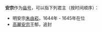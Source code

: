 '''安宗'''作为[[庙号|庙号]]，可以指下列君主（按时间顺序）：
* 明安宗[[朱由崧|朱由崧]]，1644年 - 1645年在位
* [[高麗安宗|高麗安宗]]王郁，追封

{{disambig|cat=庙号消歧义}}
